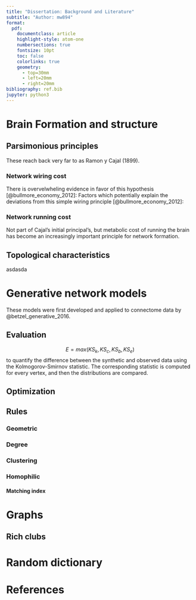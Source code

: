 ```yaml
---
title: "Dissertation: Background and Literature"
subtitle: "Author: mw894"
format:
  pdf:
    documentclass: article
    highlight-style: atom-one
    numbersections: true
    fontsize: 10pt
    toc: false
    colorlinks: true
    geometry:
      - top=30mm
      - left=20mm
      - right=20mm
bibliography: ref.bib
jupyter: python3
---
```


# Brain Formation and structure
## Parsimonious principles
These reach back very far to as Ramon y Cajal (1899).

### Network wiring cost
There is overvelwheling evidence in favor of this hypothesis [@bullmore_economy_2012]:
\begin{itemize}
    \item Cost of building and maintaining axonal connections and speed of transmission increase in wiring volume which is proportional to length (D)
    \item White matter grows faster than grey-matter as function of brain size, driven by increase in axonal diameter and number synapses per neuron
    \item Fraction of grey matter neurons that send myelinated axons into white matter slowly reduces with brain size
    \item The probability distribution of connection distances is skewed towards short distances that will be relatively parsimonious in wiring cost
\end{itemize}
Factors which potentially explain the deviations from this simple wiring principle [@bullmore_economy_2012]:
\begin{itemize}
    \item Volume exclusions = Due to the limited size of the brain, axonal projections must perturbate from the straight line connection
    \item Functional properties = Example: Monosynaptic vs. Polysynaptic nerves, when you need low latency you would build a high cost long axonal connection
\end{itemize}

### Network running cost
Not part of Cajal's initial principal's, but metabolic cost of running the brain has become an increasingly important principle for network formation.
\begin{itemize}
    \item Bigger brains are metabolically more expensive, with a rate increasing faster than overall body oxygen increase as function of weight
    \item The cost attributable to maintenance of electrochemical gradients across membranes
    \item Cost increases in overall neuronal membrane size as well as axonal length and diameter, this controlling length also limits energy requirements
    \item Limitation: Networks often functionally configured to be less expensive than possible within the anatomical constraints (network formation), e.g., through sparse coding
\end{itemize}

## Topological characteristics
asdasda

# Generative network models
These models were first developed and applied to connectome data by @betzel_generative_2016.

## Evaluation
$$
E = max(KS_{k}, KS_{c}, KS_{b}, KS_{e})
$$
to quantify the difference between the synthetic and observed data using the Kolmogorov-Smirnov statistic.
The corresponding statistic is computed for every vertex, and then the distributions are compared.
\begin{itemize}
    \item $KS_{K}$ Nodal degree = Number of edges that are incident to a vertex
    \item $KS_{C}$ Clustering (coefficient) = Measure of the degree to which nodes in a graph tend to cluster together, proportion of possible connections realized among the neighbors of a vertex (Where the neighbor of a vertex are all the other connected vertices)
    \item $KS_{b}$ Betweenness centrality = Measures the centrality of a vertex by investigating the number of shortest paths that pass through the vertex (For every pair of vertices there exists a shortest path between them minimizing either the number of edges or the summed weights of the edges)
    \item $KS_{e}$ Edge length = Sum off al the edge length that are incident to a vertex 
\end{itemize}

## Optimization

## Rules
### Geometric
\begin{itemize}
    \item Promotion of low cost connections is promoted, but forming only the shortest connections, produces lack of long distance connections, which increases path length, and reduces efficiency
    \item Problems in reproducing clustering and edge length distributions simultaneously ($KS_{c}, KS_{e}$), this is because strong distance penalty required to make high clustering but then lacking long distance connections 
\end{itemize}
### Degree
### Clustering
### Homophilic
#### Matching index
\begin{itemize}
    \item Normalized measure of the overlap in two vertexes neighborhoods
    \item that eta and gamma seem to trade offer with each other, such that a connectome is either shaped by geometry or non-geometric constraints
\end{itemize}

# Graphs
## Rich clubs
\begin{itemize}
    \item Measure the extent by which well connected nodes are connected to each other
    \item Networks of high rich-club coefficients have many connections between nodes of high degree
\end{itemize}

# Random dictionary
\begin{itemize}
    \item Gray matter = Composed of the neurons (appears darker due ot higher levels of melanin)
    \item White matter = Mainly made up of myelinated axons also called tracts (light appearance through the lipid content of myelin)
    \item Monosynaptic reflex = There is only one synapse between the afferent nerve and the efferent nerve (slow latency)
    \item Polysnaptic reflex = There are more than one synapse between the nerves, such that there is higher latency
    \item Sparse coding = Neural coding that represents the information by activation of small subset of the available neurons
\end{itemize}

# References